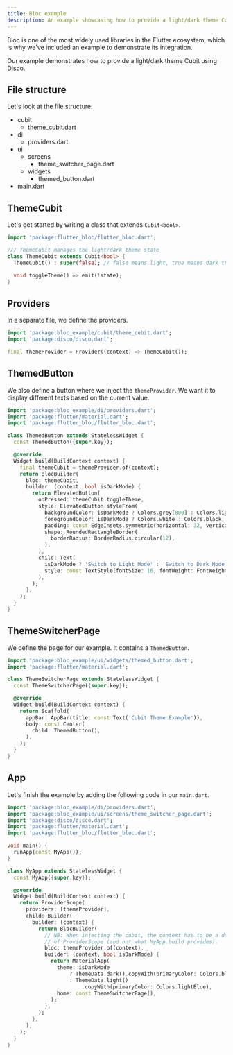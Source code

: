 ```yaml
---
title: Bloc example
description: An example showcasing how to provide a light/dark theme Cubit with Disco.
---
```


<LinkCard title="Source code" description="Tap here to check the full source code of this example" href="https://github.com/our-creativity/disco/tree/main/examples/bloc" />

Bloc is one of the most widely used libraries in the Flutter ecosystem, which is why we've included an example to demonstrate its integration.

Our example demonstrates how to provide a light/dark theme Cubit using Disco.

## File structure

Let's look at the file structure:

<FileTree>

- cubit
  - theme_cubit.dart
- di
  - providers.dart
- ui
  - screens
    - theme_switcher_page.dart
  - widgets
    - themed_button.dart
- main.dart

</FileTree>

## ThemeCubit

Let's get started by writing a class that extends `Cubit<bool>`.

```dart title="bloc_example/cubit/theme_cubit.dart"
import 'package:flutter_bloc/flutter_bloc.dart';

/// ThemeCubit manages the light/dark theme state
class ThemeCubit extends Cubit<bool> {
  ThemeCubit() : super(false); // false means light, true means dark theme

  void toggleTheme() => emit(!state);
}
```

## Providers

In a separate file, we define the providers.

```dart title="bloc_example/di/providers.dart"
import 'package:bloc_example/cubit/theme_cubit.dart';
import 'package:disco/disco.dart';

final themeProvider = Provider((context) => ThemeCubit());
```

## ThemedButton

We also define a button where we inject the `themeProvider`. We want it to display different texts based on the current value.

```dart title="bloc_example/ui/widgets/themed_button.dart"
import 'package:bloc_example/di/providers.dart';
import 'package:flutter/material.dart';
import 'package:flutter_bloc/flutter_bloc.dart';

class ThemedButton extends StatelessWidget {
  const ThemedButton({super.key});

  @override
  Widget build(BuildContext context) {
    final themeCubit = themeProvider.of(context);
    return BlocBuilder(
      bloc: themeCubit,
      builder: (context, bool isDarkMode) {
        return ElevatedButton(
          onPressed: themeCubit.toggleTheme,
          style: ElevatedButton.styleFrom(
            backgroundColor: isDarkMode ? Colors.grey[800] : Colors.lightBlue,
            foregroundColor: isDarkMode ? Colors.white : Colors.black,
            padding: const EdgeInsets.symmetric(horizontal: 32, vertical: 16),
            shape: RoundedRectangleBorder(
              borderRadius: BorderRadius.circular(12),
            ),
          ),
          child: Text(
            isDarkMode ? 'Switch to Light Mode' : 'Switch to Dark Mode',
            style: const TextStyle(fontSize: 16, fontWeight: FontWeight.bold),
          ),
        );
      },
    );
  }
}
```

## ThemeSwitcherPage

We define the page for our example. It contains a `ThemedButton`.

```dart title="bloc_example/ui/screens/theme_switcher_page.dart"
import 'package:bloc_example/ui/widgets/themed_button.dart';
import 'package:flutter/material.dart';

class ThemeSwitcherPage extends StatelessWidget {
  const ThemeSwitcherPage({super.key});

  @override
  Widget build(BuildContext context) {
    return Scaffold(
      appBar: AppBar(title: const Text('Cubit Theme Example')),
      body: const Center(
        child: ThemedButton(),
      ),
    );
  }
}
```

## App

Let's finish the example by adding the following code in our `main.dart`.

```dart title="bloc_example/main.dart"
import 'package:bloc_example/di/providers.dart';
import 'package:bloc_example/ui/screens/theme_switcher_page.dart';
import 'package:disco/disco.dart';
import 'package:flutter/material.dart';
import 'package:flutter_bloc/flutter_bloc.dart';

void main() {
  runApp(const MyApp());
}

class MyApp extends StatelessWidget {
  const MyApp({super.key});

  @override
  Widget build(BuildContext context) {
    return ProviderScope(
      providers: [themeProvider],
      child: Builder(
        builder: (context) {
          return BlocBuilder(
            // NB: When injecting the cubit, the context has to be a descendant
            // of ProviderScope (and not what MyApp.build provides).
            bloc: themeProvider.of(context),
            builder: (context, bool isDarkMode) {
              return MaterialApp(
                theme: isDarkMode
                    ? ThemeData.dark().copyWith(primaryColor: Colors.blueGrey)
                    : ThemeData.light()
                        .copyWith(primaryColor: Colors.lightBlue),
                home: const ThemeSwitcherPage(),
              );
            },
          );
        },
      ),
    );
  }
}
```
